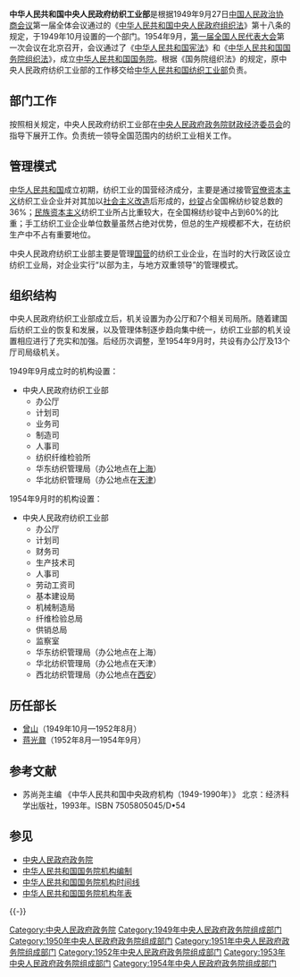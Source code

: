 {{Infobox PRCG
|机构名称=中央人民政府纺织工业部
|标志1=National Emblem of the People's Republic of China.svg
|成立时间=1949年
|撤销时间=1954年
|接替者=[[中华人民共和国纺织工业部|中华人民共和国纺织工业部]]
|上级机构=[[中央人民政府政务院|中央人民政府政务院]]
|机构类型=政务院组成部门
|行政级别=正部级
}}

'''中华人民共和国中央人民政府纺织工业部'''是根据1949年9月27日[[中国人民政治协商会议|中国人民政治协商会议]]第一届全体会议通过的《[[中华人民共和国中央人民政府组织法|中华人民共和国中央人民政府组织法]]》第十八条的规定，于1949年10月设置的一个部门。1954年9月，[[第一届全国人民代表大会|第一届全国人民代表大会]]第一次会议在北京召开，会议通过了《[[中华人民共和国宪法|中华人民共和国宪法]]》和《[[中华人民共和国国务院组织法|中华人民共和国国务院组织法]]》，成立[[中华人民共和国国务院|中华人民共和国国务院]]。根据《国务院组织法》的规定，原中央人民政府纺织工业部的工作移交给[[中华人民共和国纺织工业部|中华人民共和国纺织工业部]]负责。

==部门工作==
按照相关规定，中央人民政府纺织工业部在[[中央人民政府政务院财政经济委员会|中央人民政府政务院财政经济委员会]]的指导下展开工作。负责统一领导全国范围内的纺织工业相关工作。

==管理模式==
[[中华人民共和国|中华人民共和国]]成立初期，纺织工业的国营经济成分，主要是通过接管[[官僚资本主义|官僚资本主义]]纺织工业企业并对其加以[[社会主义改造|社会主义改造]]后形成的，[[纱锭|纱锭]]占全国棉纺纱锭总数的36%；[[民族资本主义|民族资本主义]]纺织工业所占比重较大，在全国棉纺纱锭中占到60%的比重；手工纺织工业企业单位数量虽然占绝对优势，但总的生产规模都不大，在纺织生产中不占有重要地位。

中央人民政府纺织工业部主要是管理[[国营|国营]]的纺织工业企业，在当时的大行政区设立纺织工业局，对企业实行“以部为主，与地方双重领导”的管理模式。

==组织结构==
中央人民政府纺织工业部成立后，机关设置为办公厅和7个相关司局所。随着建国后纺织工业的恢复和发展，以及管理体制逐步趋向集中统一，纺织工业部的机关设置相应进行了充实和加强。后经历次调整，至1954年9月时，共设有办公厅及13个厅司局级机关。

1949年9月成立时的机构设置：
*中央人民政府纺织工业部
**办公厅
**计划司
**业务司
**制造司
**人事司
**纺织纤维检验所
**华东纺织管理局（办公地点在[[上海|上海]]）
**华北纺织管理局（办公地点在[[天津|天津]]）

1954年9月时的机构设置：
*中央人民政府纺织工业部
**办公厅
**计划司
**财务司
**生产技术司
**人事司
**劳动工资司
**基本建设局
**机械制造局
**纤维检验总局
**供销总局
**监察室
**华东纺织管理局（办公地点在上海）
**华北纺织管理局（办公地点在天津）
**西北纺织管理局（办公地点在[[西安|西安]]）

==历任部长==
*[[曾山|曾山]]（1949年10月—1952年8月）
*[[蒋光鼐|蒋光鼐]]（1952年8月—1954年9月）

==参考文献==
* 苏尚尧主编 《中华人民共和国中央政府机构（1949-1990年）》 北京：经济科学出版社，1993年。ISBN 7505805045/D•54

==参见==
*[[中央人民政府政务院|中央人民政府政务院]]
*[[中华人民共和国国务院机构编制|中华人民共和国国务院机构编制]]
*[[中华人民共和国国务院机构时间线|中华人民共和国国务院机构时间线]]
*[[中华人民共和国国务院机构年表|中华人民共和国国务院机构年表]]

{{-}}
{{Template group
|list =
{{中央人民政府政务院}}
{{1949年中央人民政府政务院}}
{{1950年中央人民政府政务院}}
{{1951年中央人民政府政务院}}
{{1952年中央人民政府政务院}}
{{1953年中央人民政府政务院}}
{{1954年中央人民政府政务院}}
}}

[[Category:中央人民政府政务院|Category:中央人民政府政务院]]
[[Category:1949年中央人民政府政务院组成部门|Category:1949年中央人民政府政务院组成部门]]
[[Category:1950年中央人民政府政务院组成部门|Category:1950年中央人民政府政务院组成部门]]
[[Category:1951年中央人民政府政务院组成部门|Category:1951年中央人民政府政务院组成部门]]
[[Category:1952年中央人民政府政务院组成部门|Category:1952年中央人民政府政务院组成部门]]
[[Category:1953年中央人民政府政务院组成部门|Category:1953年中央人民政府政务院组成部门]]
[[Category:1954年中央人民政府政务院组成部门|Category:1954年中央人民政府政务院组成部门]]